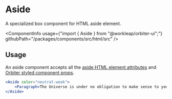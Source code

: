 
<Meta
    title="Html elements/Aside"
    id="html-aside"
/>

# Aside

<Tagline>A specialized <Link href="?path=/docs/box--default-story">box</Link> component for HTML aside element.</Tagline>

<ComponentInfo
    usage={"import { Aside } from \"@workleap/orbiter-ui\";"}
    githubPath="/packages/components/src/html/src"
/>

## Usage

An aside component accepts all the [aside HTML element attributes](https://developer.mozilla.org/en-US/docs/Web/HTML/Element/aside) and [Orbiter styled component props](?path=/docs/styling--page).

```jsx
<Aside color="neutral-weak">
    <Paragraph>The Universe is under no obligation to make sense to you. The Earth is the cradle of humanity, but mankind cannot stay in the cradle forever.</Paragraph>
</Aside>
```
